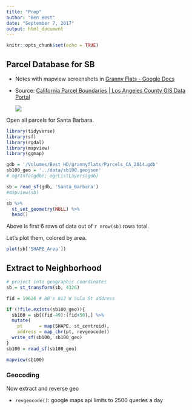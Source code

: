 ```yaml
---
title: "Prep"
author: "Ben Best"
date: "September 7, 2017"
output: html_document
---
```


```r
knitr::opts_chunk$set(echo = TRUE)
```

## Parcel Database for SB

- Notes with mapview screenshots in [Granny Flats - Google Docs](https://docs.google.com/document/d/11nbM4doxKDoz1LG7m9W6J702tzwk_AkHI_R7T94SOwk/edit#)

- Source: [California Parcel Boundaries | Los Angeles County GIS Data Portal](https://egis3.lacounty.gov/dataportal/2015/09/11/california-statewide-parcel-boundaries/)

  ![](http://egis3.lacounty.gov/dataportal/wp-content/uploads/2015/09/Collection_2112-14-791x1024.png)

Open all parcels for Santa Barbara.

```r
library(tidyverse)
library(sf)
library(rgdal)
library(mapview)
library(ggmap)

gdb = '/Volumes/Best HD/grannyflats/Parcels_CA_2014.gdb'
sb100_geo = '../data/sb100.geojson'
# ogrInfo(gdb); ogrListLayers(gdb)

sb = read_sf(gdb, 'Santa_Barbara')
#mapview(sb)

sb %>%
  st_set_geometry(NULL) %>%
  head()
```

Above is first 6 rows of data out of `r nrow(sb)` rows total.

Let's plot them, colored by area.

```r
plot(sb['SHAPE_Area'])
```

## Extract to Neighborhood

```r
# project into geographic coordinates
sb = st_transform(sb, 4326)

fid = 19626 # BB's 812 W Sola St address

if (!file.exists(sb100_geo)){
  sb100 = sb[(fid-49):(fid+50),] %>%
  mutate(
    pt      = map(SHAPE, st_centroid),
    address = map_chr(pt, revgeocode))
  write_sf(sb100, sb100_geo)
}
sb100 = read_sf(sb100_geo)

mapview(sb100)
```

### Geocoding

Now extract and reverse geo

- `revgeocode()`: google maps api limits to 2500 queries a day

```r

```
